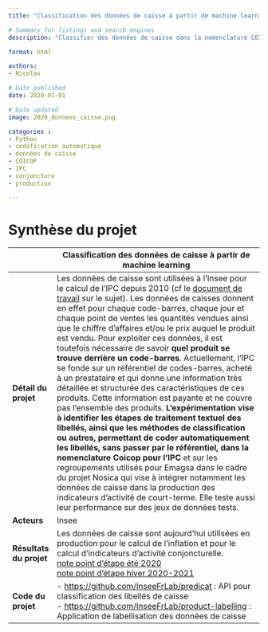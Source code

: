 ```yaml
---
title: "Classification des données de caisse à partir de machine learning"

# Summary for listings and search engines
description: "Classifier des données de caisse dans la nomenclature COICOP par machine learning pour le calcul de l'IPC"

format: html

authors: 
- Nicolas

# Date published
date: 2020-01-01

# Date updated
image: 2020_donnees_caisse.png

categories : 
- Python
- codification automatique
- données de caisse
- COICOP
- IPC 
- conjoncture
- production

---
```


# Synthèse du projet

|              | Classification des données de caisse à partir de machine learning                           |
|--------------|------------------------------------------------------------------------------------|
| **Détail du projet**         | Les données de caisse sont utilisées à l'Insee pour le calcul de l'IPC depuis 2010 (cf le [document de travail](https://www.insee.fr/fr/information/4254225?%20sommaire=4254170) sur le sujet). Les données de caisses donnent en effet pour chaque code-barres, chaque jour et chaque point de ventes les quantités vendues ainsi que le chiffre d’affaires et/ou le prix auquel le produit est vendu. Pour exploiter ces données, il est toutefois nécessaire de savoir **quel produit se trouve derrière un code-barres**. Actuellement, l’IPC se fonde sur un référentiel de codes-barres, acheté à un prestataire et qui donne une information très détaillée et structurée des caractéristiques de ces produits. Cette information est payante et ne couvre pas l’ensemble des produits. **L’expérimentation vise à identifier les étapes de traitement textuel des libellés, ainsi que les méthodes de classification ou autres, permettant de coder automatiquement les libellés, sans passer par le référentiel, dans la nomenclature Coicop pour l’IPC** et sur les regroupements utilisés pour Emagsa dans le cadre du projet Nosica qui vise à intégrer notamment les données de caisse dans la production des indicateurs d'activité de court-terme. Elle teste aussi leur performance sur des jeux de données tests.         |
| **Acteurs**                  | Insee         |
| **Résultats du projet**      | Les données de caisse sont aujourd'hui utilisées en production pour le calcul de l'inflation et pour le calcul d'indicateurs d'activité conjoncturelle.  <br> [note point d'étape été 2020](https://intranet.insee.fr/jcms/1345453_DBFileDocument/paul-ean-phaseb?details=true) <br> [note point d'étape hiver 2020-2021](https://intranet.insee.fr/jcms/1345448_DBFileDocument/2021-3657-dg75-l401?details=true) <br>          |
| **Code du projet**           | - [https://github.com/InseeFrLab/predicat](https://github.com/InseeFrLab/predicat) : API pour classification des libellés de caisse <br> - [https://github.com/InseeFrLab/product-labelling](https://github.com/InseeFrLab/product-labelling) : Application de labellisation des données de caisse       |

